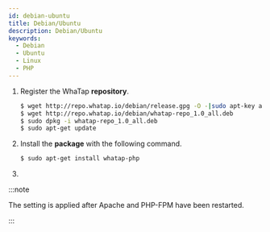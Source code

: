```yaml
---
id: debian-ubuntu
title: Debian/Ubuntu
description: Debian/Ubuntu
keywords:
  - Debian
  - Ubuntu
  - Linux
  - PHP
---
```



1. Register the WhaTap **repository**. 

   ```bash title=SH
   $ wget http://repo.whatap.io/debian/release.gpg -O -|sudo apt-key add -
   $ wget http://repo.whatap.io/debian/whatap-repo_1.0_all.deb
   $ sudo dpkg -i whatap-repo_1.0_all.deb
   $ sudo apt-get update
   ```

2. Install the **package** with the following command. 

   ```bash title=SH
   $ sudo apt-get install whatap-php
   ```

3. <Phpinstallscript />


<Phpextensionwhatap />

:::note

The setting is applied after Apache and PHP-FPM have been restarted.

:::
